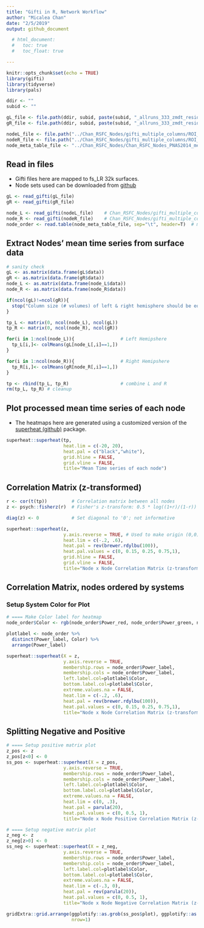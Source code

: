 ```yaml
---
title: "Gifti in R, Network Workflow"
author: "Micalea Chan"
date: "2/5/2019"
output: github_document

  # html_document:
  #   toc: true
  #   toc_float: true

---
```


```r
knitr::opts_chunk$set(echo = TRUE)
library(gifti)
library(tidyverse)
library(pals)

ddir <- ""
subid <- ""

gL_file <- file.path(ddir, subid, paste(subid, "_allruns_333_zmdt_resid_mntrpl_bpss_zmdt_tmasked_smooth2.55mm_L_32k_fsLR.func.gii", sep=""))
gR_file <- file.path(ddir, subid, paste(subid, "_allruns_333_zmdt_resid_mntrpl_bpss_zmdt_tmasked_smooth2.55mm_R_32k_fsLR.func.gii", sep=""))

nodeL_file <- file.path("../Chan_RSFC_Nodes/gifti_multiple_columns/ROI_L_dis8_fwhm0_limit3_overlapEXCLUDE.func.gii")
nodeR_file <- file.path("../Chan_RSFC_Nodes/gifti_multiple_columns/ROI_R_dis8_fwhm0_limit3_overlapEXCLUDE.func.gii")
node_meta_table_file <- "../Chan_RSFC_Nodes/Chan_RSFC_Nodes_PNAS2014_metadata.txt"

```

## Read in files

* Gifti files here are mapped to fs_LR 32k surfaces. 
* Node sets used can be downloaded from [github](https://github.com/mychan24/Chan_RSFC_Nodes)
```r
gL <- read_gifti(gL_file)
gR <- read_gifti(gR_file)

node_L <- read_gifti(nodeL_file)    # Chan_RSFC_Nodes/gifti_multiple_columns/ROI_L_dis8_fwhm0_limit3_overlapEXCLUDE.func.gii
node_R <- read_gifti(nodeR_file)    # Chan_RSFC_Nodes/gifti_multiple_columns/ROI_R_dis8_fwhm0_limit3_overlapEXCLUDE.func.gii
node_order <- read.table(node_meta_table_file, sep="\t", header=T)  # metadata: Chan_RSFC_Nodes/Chan_RSFC_Nodes_PNAS2014_metadata.txt
```


## Extract Nodes' mean time series from surface data
```r
# sanity check
gL <- as.matrix(data.frame(gL$data))
gR <- as.matrix(data.frame(gR$data))
node_L <- as.matrix(data.frame(node_L$data))
node_R <- as.matrix(data.frame(node_R$data))

if(ncol(gL)!=ncol(gR)){
  stop("Column size (# volumes) of left & right hemisphere should be equal. Check input data.")
}

tp_L <- matrix(0, ncol(node_L), ncol(gL))
tp_R <- matrix(0, ncol(node_R), ncol(gR))

for(i in 1:ncol(node_L)){                 # Left Hemipshere
  tp_L[i,]<- colMeans(gL[node_L[,i]==1,])
}

for(i in 1:ncol(node_R)){                 # Right Hemipshere
  tp_R[i,]<- colMeans(gR[node_R[,i]==1,])
}

tp <- rbind(tp_L, tp_R)                   # combine L and R
rm(tp_L, tp_R) # cleanup
```


## Plot processed mean time series of each node

* The heatmaps here are generated using a customized version of the [superheat (github)](https://github.com/mychan24/superheat) package. 

```r
superheat::superheat(tp,
                     heat.lim = c(-20, 20), 
                     heat.pal = c("black","white"),
                     grid.hline = FALSE,
                     grid.vline = FALSE,
                     title="Mean Time series of each node")
```

## Correlation Matrix (z-transformed)
```r
r <- cor(t(tp))         # Correlation matrix between all nodes
z <- psych::fisherz(r)  # Fisher's z-transform: 0.5 * log((1+r)/(1-r))

diag(z) <- 0            # Set diagonal to '0'; not informative

superheat::superheat(z, 
                     y.axis.reverse = TRUE, # Used to make origin (0,0) on top left corner
                     heat.lim = c(-.2, .6), 
                     heat.pal = rev(brewer.rdylbu(100)), 
                     heat.pal.values = c(0, 0.15, 0.25, 0.75,1),
                     grid.hline = FALSE,
                     grid.vline = FALSE,
                     title="Node x Node Correlation Matrix (z-transformed)")

```

## Correlation Matrix, nodes ordered by systems 

### Setup System Color for Plot
```r
# ==== Make Color label for heatmap
node_order$Color <- rgb(node_order$Power_red, node_order$Power_green, node_order$Power_blue)

plotlabel <- node_order %>%
  distinct(Power_label, Color) %>%
  arrange(Power_label)
```

```r
superheat::superheat(X = z, 
                     y.axis.reverse = TRUE,
                     membership.rows = node_order$Power_label,
                     membership.cols = node_order$Power_label,
                     left.label.col=plotlabel$Color,
                     bottom.label.col=plotlabel$Color,
                     extreme.values.na = FALSE,
                     heat.lim = c(-.2, .6), 
                     heat.pal = rev(brewer.rdylbu(100)),
                     heat.pal.values = c(0, 0.15, 0.25, 0.75,1),
                     title="Node x Node Correlation Matrix (z-transformed")

```

## Splitting Negative and Positive 
```r
# ==== Setup positive matrix plot
z_pos <- z
z_pos[z<0] <- 0
ss_pos <- superheat::superheat(X = z_pos, 
                     y.axis.reverse = TRUE,
                     membership.rows = node_order$Power_label,
                     membership.cols = node_order$Power_label,
                     left.label.col=plotlabel$Color,
                     bottom.label.col=plotlabel$Color,
                     extreme.values.na = FALSE,
                     heat.lim = c(0, .3), 
                     heat.pal = parula(20),
                     heat.pal.values = c(0, 0.5, 1),
                     title="Node x Node Positive Correlation Matrix (z-transformed")

# ==== Setup negative matrix plot
z_neg <- z
z_neg[z>0] <- 0
ss_neg <- superheat::superheat(X = z_neg, 
                     y.axis.reverse = TRUE,
                     membership.rows = node_order$Power_label,
                     membership.cols = node_order$Power_label,
                     left.label.col=plotlabel$Color,
                     bottom.label.col=plotlabel$Color,
                     extreme.values.na = FALSE,
                     heat.lim = c(-.3, 0), 
                     heat.pal = rev(parula(20)),
                     heat.pal.values = c(0, 0.5, 1),
                     title="Node x Node Negative Correlation Matrix (z-transformed")

```


```r
gridExtra::grid.arrange(ggplotify::as.grob(ss_pos$plot), ggplotify::as.grob(ss_neg$plot), 
                        nrow=1)

```

